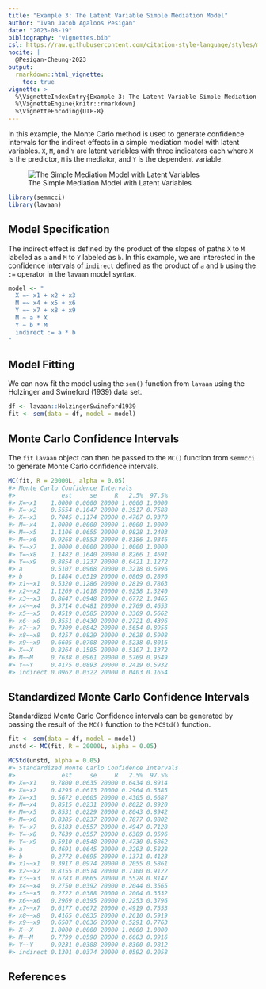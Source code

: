 ```yaml
---
title: "Example 3: The Latent Variable Simple Mediation Model"
author: "Ivan Jacob Agaloos Pesigan"
date: "2023-08-19"
bibliography: "vignettes.bib"
csl: https://raw.githubusercontent.com/citation-style-language/styles/master/apa.csl
nocite: |
  @Pesigan-Cheung-2023
output:
  rmarkdown::html_vignette:
    toc: true
vignette: >
  %\VignetteIndexEntry{Example 3: The Latent Variable Simple Mediation Model}
  %\VignetteEngine{knitr::rmarkdown}
  %\VignetteEncoding{UTF-8}
---
```


<!-- vignettes/example-3-latent.Rmd is generated from .setup/vignettes/example-3-latent.Rmd.orig. Please edit that file -->





In this example,
the Monte Carlo method is used to generate confidence intervals
for the indirect effects in a simple mediation model with latent variables.
`X`, `M`, and `Y` are latent variables with three indicators each
where `X` is the predictor, `M` is the mediator,
and `Y` is the dependent variable.

![The Simple Mediation Model with Latent Variables](https://raw.githubusercontent.com/jeksterslab/semmcci/main/.setup/latex/figures/png/latent.png)


```r
library(semmcci)
library(lavaan)
```

## Model Specification

The indirect effect is defined by the product of the slopes
of paths `X` to `M` labeled as `a` and `M` to `Y` labeled as `b`.
In this example, we are interested in the confidence intervals of `indirect`
defined as the product of `a` and `b` using the `:=` operator
in the `lavaan` model syntax.


```r
model <- "
  X =~ x1 + x2 + x3
  M =~ x4 + x5 + x6
  Y =~ x7 + x8 + x9
  M ~ a * X
  Y ~ b * M
  indirect := a * b
"
```

## Model Fitting

We can now fit the model using the `sem()` function from `lavaan` using the Holzinger and Swineford (1939) data set.


```r
df <- lavaan::HolzingerSwineford1939
fit <- sem(data = df, model = model)
```

## Monte Carlo Confidence Intervals

The `fit` `lavaan` object can then be passed to the `MC()` function from `semmcci`
to generate Monte Carlo confidence intervals.


```r
MC(fit, R = 20000L, alpha = 0.05)
#> Monte Carlo Confidence Intervals
#>             est     se     R   2.5%  97.5%
#> X=~x1    1.0000 0.0000 20000 1.0000 1.0000
#> X=~x2    0.5554 0.1047 20000 0.3517 0.7588
#> X=~x3    0.7045 0.1174 20000 0.4767 0.9370
#> M=~x4    1.0000 0.0000 20000 1.0000 1.0000
#> M=~x5    1.1106 0.0655 20000 0.9828 1.2403
#> M=~x6    0.9268 0.0553 20000 0.8186 1.0346
#> Y=~x7    1.0000 0.0000 20000 1.0000 1.0000
#> Y=~x8    1.1482 0.1640 20000 0.8266 1.4691
#> Y=~x9    0.8854 0.1237 20000 0.6421 1.1272
#> a        0.5107 0.0968 20000 0.3218 0.6996
#> b        0.1884 0.0519 20000 0.0869 0.2896
#> x1~~x1   0.5320 0.1286 20000 0.2819 0.7863
#> x2~~x2   1.1269 0.1018 20000 0.9258 1.3240
#> x3~~x3   0.8647 0.0948 20000 0.6772 1.0465
#> x4~~x4   0.3714 0.0481 20000 0.2769 0.4653
#> x5~~x5   0.4519 0.0585 20000 0.3369 0.5662
#> x6~~x6   0.3551 0.0430 20000 0.2721 0.4396
#> x7~~x7   0.7309 0.0842 20000 0.5654 0.8956
#> x8~~x8   0.4257 0.0829 20000 0.2628 0.5908
#> x9~~x9   0.6605 0.0708 20000 0.5238 0.8016
#> X~~X     0.8264 0.1595 20000 0.5107 1.1372
#> M~~M     0.7638 0.0961 20000 0.5769 0.9549
#> Y~~Y     0.4175 0.0893 20000 0.2419 0.5932
#> indirect 0.0962 0.0322 20000 0.0403 0.1654
```

## Standardized Monte Carlo Confidence Intervals

Standardized Monte Carlo Confidence intervals can be generated by passing the result of the `MC()` function to the `MCStd()` function.


```r
fit <- sem(data = df, model = model)
unstd <- MC(fit, R = 20000L, alpha = 0.05)
```


```r
MCStd(unstd, alpha = 0.05)
#> Standardized Monte Carlo Confidence Intervals
#>             est     se     R   2.5%  97.5%
#> X=~x1    0.7800 0.0635 20000 0.6434 0.8914
#> X=~x2    0.4295 0.0613 20000 0.2964 0.5385
#> X=~x3    0.5672 0.0605 20000 0.4305 0.6687
#> M=~x4    0.8515 0.0231 20000 0.8022 0.8920
#> M=~x5    0.8531 0.0229 20000 0.8043 0.8942
#> M=~x6    0.8385 0.0237 20000 0.7877 0.8802
#> Y=~x7    0.6183 0.0557 20000 0.4947 0.7128
#> Y=~x8    0.7639 0.0557 20000 0.6389 0.8596
#> Y=~x9    0.5910 0.0548 20000 0.4730 0.6862
#> a        0.4691 0.0645 20000 0.3293 0.5828
#> b        0.2772 0.0695 20000 0.1371 0.4123
#> x1~~x1   0.3917 0.0974 20000 0.2055 0.5861
#> x2~~x2   0.8155 0.0514 20000 0.7100 0.9122
#> x3~~x3   0.6783 0.0665 20000 0.5528 0.8147
#> x4~~x4   0.2750 0.0392 20000 0.2044 0.3565
#> x5~~x5   0.2722 0.0388 20000 0.2004 0.3532
#> x6~~x6   0.2969 0.0395 20000 0.2253 0.3796
#> x7~~x7   0.6177 0.0672 20000 0.4919 0.7553
#> x8~~x8   0.4165 0.0835 20000 0.2610 0.5919
#> x9~~x9   0.6507 0.0636 20000 0.5291 0.7763
#> X~~X     1.0000 0.0000 20000 1.0000 1.0000
#> M~~M     0.7799 0.0590 20000 0.6603 0.8916
#> Y~~Y     0.9231 0.0388 20000 0.8300 0.9812
#> indirect 0.1301 0.0374 20000 0.0592 0.2058
```

## References
